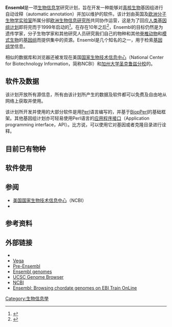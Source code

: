 {{infobox biodatabase
|title = The Ensembl genome database project.
|logo =<!-- 檔案不存在 [[File:Ensembl_release58_sgcb_screenshot.png|300px]] ，可從英文維基百科取得 -->
|description = '''Ensembl''' 
|scope =
|organism =
|center = {{ubl | {{le|维康基金桑格研究院|Wellcome Trust Sanger Institute}} | [[欧洲生物信息研究所|欧洲生物信息研究所]]}}
|laboratory = 
|author = 
|pmid = Hubbard, ''et al.'' (2002)<ref name="Flicek1"/>
|released =
|standard =
|format =
|url = {{URL|http://www.ensembl.org/}}
|download =
|webservice =
|sql =
|sparql =
|webapp =
|standalone =
|license =
|versioning =
|frequency =
|curation =
|bookmark =
|version=
}}
'''Ensembl'''是一项[[生物信息学|生物信息学]]研究计划，旨在开发一种能够对[[真核生物|真核生物]]基因组进行自动诠释（automatic annotation）并加以维护的软件。该计划由英国{{le|维康基金桑格研究院|Wellcome Trust Sanger Institute}}及[[欧洲分子生物学实验室|欧洲分子生物学实验室]]所属分部[[欧洲生物信息研究所|欧洲生物信息研究所]]共同协作运营，这是为了回应[[人类基因组计划|人类基因组计划]]即将完而于1999年启动的<ref name="Flicek1">{{Cite journal|title=Ensembl 2011|url=https://www.ncbi.nlm.nih.gov/pmc/articles/PMC3013672/|last=Flicek|first=Paul|last2=Amode|first2=M. Ridwan|date=2011-1|journal=Nucleic Acids Research|issue=Database issue|doi=10.1093/nar/gkq1064|volume=39|pages=D800–D806|issn=0305-1048|pmc=3013672|pmid=21045057|last3=Barrell|first3=Daniel|last4=Beal|first4=Kathryn|last5=Brent|first5=Simon|last6=Chen|first6=Yuan|last7=Clapham|first7=Peter|last8=Coates|first8=Guy|last9=Fairley|first9=Susan|access-date=2021-03-07|archive-date=2021-04-14|archive-url=https://web.archive.org/web/20210414055356/https://www.ncbi.nlm.nih.gov/pmc/articles/PMC3013672/}}</ref>。在存在10年之后<ref name="Flicek2">{{Cite journal|title=Ensembl’s 10th year|url=https://www.ncbi.nlm.nih.gov/pmc/articles/PMC2808936/|last=Flicek|first=Paul|last2=Aken|first2=Bronwen L.|date=2010-1|journal=Nucleic Acids Research|issue=Database issue|doi=10.1093/nar/gkp972|volume=38|pages=D557–D562|issn=0305-1048|pmc=2808936|pmid=19906699|last3=Ballester|first3=Benoit|last4=Beal|first4=Kathryn|last5=Bragin|first5=Eugene|last6=Brent|first6=Simon|last7=Chen|first7=Yuan|last8=Clapham|first8=Peter|last9=Coates|first9=Guy|access-date=2021-03-07|archive-date=2021-05-25|archive-url=https://web.archive.org/web/20210525174229/https://www.ncbi.nlm.nih.gov/pmc/articles/PMC2808936/}}</ref>，Ensembl的目标仍然是为遗传学家，分子生物学家和其他研究人员研究我们自己的物种和其他[[脊椎动物|脊椎动物]]和[[模式生物|模式生物]]的[[基因组|基因组]]而提供集中的资源。Ensembl是几个知名的{{le|基因组浏览器|Genome browser}}之一，用于检索[[基因组学|基因组学]]信息。

相似的数据库和浏览器还被发现在美国[[国家生物技术信息中心|国家生物技术信息中心]]（National Center for Biotechnology Information，简称NCBI）和[[加州大学圣克鲁兹分校|加州大学圣克鲁兹分校]]的{{le|UCSC基因组浏览器|UCSC Genome Browser}}。
== 软件及数据 ==

该计划开放所有源信息，所有由该计划所产生的数据及软件都可以免费及自由地从网络上获取并使用。

该计划所开发并使用的大部分软件是用[[Perl|Perl]]语言编写的，并基于[[BiopPerl|BiopPerl]]的基础框架。其他基因组计划亦可轻易使用Perl语言的[[应用程序接口|应用程序接口]]（Application programming interface，API）。比方说，可以使用它对基因或者克隆目录进行诠释。

== 目前已有物种 ==

== 软件使用 ==

== 参阅 ==
* [[美国国家生物技术信息中心|美国国家生物技术信息中心]]（NCBI）
* {{le|UCSC基因组浏览器|UCSC Genome Browser}}

== 参考资料 ==
{{reflist}}

== 外部链接 ==
*{{Official website|http://www.ensembl.org/}}
*[http://vega.sanger.ac.uk Vega]{{Wayback|url=http://vega.sanger.ac.uk/ |date=20051210134415 }}
*[https://web.archive.org/web/20080703183120/http://pre.ensembl.org/ Pre-Ensembl]
*[http://www.ensemblgenomes.org Ensembl genomes]{{Wayback|url=http://www.ensemblgenomes.org/ |date=20200813005453 }}
*[http://genome.ucsc.edu UCSC Genome Browser]{{Wayback|url=http://genome.ucsc.edu/ |date=20180127045600 }}
*[http://www.ncbi.nlm.nih.gov/ NCBI]{{Wayback|url=http://www.ncbi.nlm.nih.gov/ |date=20180128064002 }}
*[http://www.ebi.ac.uk/training/online/course/ensembl-browsing-chordate-genomes Ensembl: Browsing chordate genomes on EBI Train OnLine]{{Wayback|url=http://www.ebi.ac.uk/training/online/course/ensembl-browsing-chordate-genomes |date=20150426202241 }}

{{Bioinformatics}}
{{Wellcome Trust}}

[[Category:生物信息學|Category:生物信息學]]